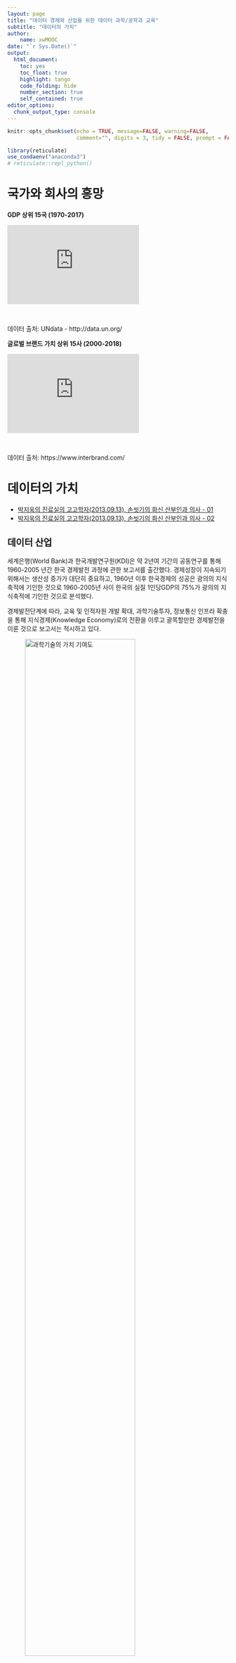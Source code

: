 ```yaml
---
layout: page
title: "데이터 경제와 산업을 위한 데이터 과학/공학과 교육"
subtitle: "데이터의 가치"
author:
    name: xwMOOC
date: "`r Sys.Date()`"
output:
  html_document: 
    toc: yes
    toc_float: true
    highlight: tango
    code_folding: hide
    number_section: true
    self_contained: true
editor_options: 
  chunk_output_type: console
---
```


```r
knitr::opts_chunk$set(echo = TRUE, message=FALSE, warning=FALSE,
                      comment="", digits = 3, tidy = FALSE, prompt = FALSE, fig.align = 'center')

library(reticulate)
use_condaenv("anaconda3")
# reticulate::repl_python()
```

# 국가와 회사의 흥망 {#data-trends}

<div class = "row">
  <div class = "col-md-6">
**GDP 상위 15국 (1970-2017) **

<iframe width="300" height="180" src="https://www.youtube.com/embed/jCNSqEwh7GQ" frameborder="0" allow="accelerometer; autoplay; encrypted-media; gyroscope; picture-in-picture" allowfullscreen></iframe>

<br>

데이터 출처: UNdata - http://data.un.org/
  </div>
  <div class = "col-md-6">
**글로벌 브랜드 가치 상위 15사 (2000-2018)**

<iframe width="300" height="180" src="https://www.youtube.com/embed/BQovQUga0VE" frameborder="0" allow="accelerometer; autoplay; encrypted-media; gyroscope; picture-in-picture" allowfullscreen></iframe>

<br>

데이터 출처: https://www.interbrand.com/
  </div>
</div>

# 데이터의 가치 {#value-of-data}

- [박지욱의 진료실의 고고학자(2013.09.13), 손씻기의 화신 산부인과 의사 - 01](http://www.docdocdoc.co.kr/news/articleView.html?idxno=139484)
- [박지욱의 진료실의 고고학자(2013.09.13), 손씻기의 화신 산부인과 의사 - 02](http://www.docdocdoc.co.kr/news/articleView.html?idxno=139476)

## 데이터 산업 {#data-industry-from-seminar}

세계은행(World Bank)과 한국개발연구원(KDI)은 약 2년여 기간의 공동연구를 통해 1960-2005 년간 한국 경제발전 과정에 관한 보고서를 출간했다. 경제성장이 지속되기 위해서는 생산성 증가가 대단히 중요하고, 1960년 이후 한국경제의 성공은 광의의 지식축적에 기인한 것으로 1960-2005년 사이 한국의 실질 1인당GDP의 75%가 광의의 지식축적에 기인한 것으로 분석했다.

경제발전단계에 따라, 교육 및 인적자원 개발 확대, 과학기술투자, 정보통신 인프라 확충을 통해 지식경제(Knowledge Economy)로의 전환을 이루고 괄목할만한 경제발전을 이룬 것으로 보고서는 적시하고 있다.

![과학기술의 가치 기여도](fig/ai-lab-korea-science.png){#id .class width=77%}

바다에서 실종되기 전에 짐 그레이 박사는 모든 과학에서 데이터는 기하급수적으로 증가하고 있고, 거의 모든 과학은 데이터 주도(Data-driven) 현상이 나타나고 있는 사실을 알렸다. 물리학과 생명과학이 통계와 컴퓨터 과학의 빅데이터를 통한 수렴현상도 심심치 않게 볼 수 있으며, 이를 4가지 과학의 시대로 정의하였다.

- 실증 과학(Empirical Science): 수천년에 걸쳐 자연현상을 실증 과학의 시대.
- 이론 과학(Theoretical Science): 수백년에 걸쳐 모형과 일반화를 통한 이론 과학의 시대.
- 계산 과학(Computational Science): 수십년에 결쳐 복잡한 현상을 모의실험을 컴퓨터를 사용한 계산 과학 시대.
- 데이터 집약 과학(Data-Intensive Science): 현재는 이론, 실험, 통계를 사용한 계산 결과를 통합하는 데이터 집약 과학 시대.

과학은 가정-주도(Hypothesis-Driven)에서 데이터-주도(Data-Driven) 발견으로 급격히 이동 중에 있으며, 전혀 새로운 도전에 직면하고 있다.

### 원자재 데이터 [^unplugged] {#raw-material-data}

[^unplugged]: ["컴퓨터 과학 언플러그드"](https://statkclee.github.io/unplugged/)

컴퓨터(Computer)라는 말은 라틴어 "computare"에 기원하는데 계산하고 더한다는 의미를 지니지만, 오늘날 컴퓨터는 거대한 계산기 이상이다. 컴퓨터는 도서관도 될 수 있으며, 컴퓨터로 글을 작성할 수 있으며, 정보를 찾고, 음악을 연주하고, 영화를 보기도 한다. 그런데 컴퓨터는 이렇게 많은 모든 정보를 어떻게 저장할까? 믿든 믿지 않든, 컴퓨터는 단지 두 가지만을 사용한다. 영('0')과 일('1')이다.

빅데이터 시대를 맞이하여 데이터는 도처에 널려있지만, 오랜 세월을 거치면서 데이터는 나름대로 각자의 서식지를 가지게 되었다. 과거 중요한 정보를 관계형 데이터베이스에서 체계적으로 관리를 했다면 빅데이터를 저장하고, 처리하고, 활용할 수 있는 기술은 비약적으로 발전하여 최근에는 이를 기계학습과 딥러닝 기법을 적용하여 혁신을 통해 가치를 창출하는 단계로 넘어가고 있다.

![정형데이터와 비정형 데이터, 그리고 기계학습](fig/intree-xy-f.png){#id .class width="100%"}

### 데이터 공학과 사업화 {#data-engineering}

다양한 데이터 원자재를 산업화하는 과정은 다양한 실험을 통해서 성공했던 과학기술이 비로소 사업화와 접목되어야만 가능하다. 데이터 원자재를 엑셀과 같은 형태의 직사각형 정형데이터로 가정한다면 이를 사업화하여 얻을 수 있는 실익은 크지 않다. 하지만, 데이터 원자재를 정형 데이터 뿐만 아니라, 이미지, 텍스트, 소리, 로드 등 비정형 데이터를 아우르게 되면 데이터의 양과 질, 그리고 속도에서 비교가 되지 않는 고도의 기술을 필요로 한다.

빅데이터를 저장하게 된다는 것의 의미는 이제 데이터 산업을 꽃피울 수 있는 원자재를 수급할 수 있는 토대를 만든 것에 불과하다. 데이터 사이언스를 통해 유의미한 무언가를 찾아내는 무수한 실험을 반복해야 하고, 이를 통해 나온 극히 일부만이 사업적인 의미를 갖는다고 할 수 있다. 이러한 데이터 사이언스 발견을 토대로 데이터 공학을 적용시켜 실제 데이터 제품을 양산함으로써 비로소 시장에 출시하게 된다. 모든 제품과 서비스가 시장에서 성공하지 못하듯이 데이터 공학을 통해 살아남은 데이터 제품도 혹독한 시장 검증을 거치게 되고 그 일부가 사업화에 성공하여 빛을 발하게 된다.

![데이터를 산업화](fig/ds-industry.png){#id .class width=77%}


# 기본지식 {#basic-concept}

## 통계학 {#basic-concept-statistics}

## 컴퓨터와 소프트웨어 {#basic-concept-software}

### 컴퓨터의 진화 [^business-for-software] {#basic-concept-software-evolution}

[^business-for-software]: ["비즈니스를 위한 오픈 소스 소프트웨어 한국어 번역 - 2장 컴퓨터 소프트웨어 과외"](http://statkclee.github.io/open-source-for-business/ch02-tutorial-on-computer-software.html)

동시대 컴퓨터 처리가 많은 계층에서 일어난다. 이 점에 있어서, 지난 20~30년에 걸쳐 컴퓨팅은 엄청나게 변했다. 옛날에는 프로그래머 한명이 단일 프로세서에서 돌아가는 프로그램을 하나 작성했다. 그 시절에, 모든 비트의 기능이 컴퓨터 프로세서의 희귀 시간과 공간 자원을 차지해서 구현되었다. 오늘날, 프로세서는 더 커지고 더 빨라졌고, 많은 프로그램을 한번에 처리할 수 있다. 그래서 컴퓨팅이 더 모듈화 되었다.

![컴퓨터 진화](fig/evolution-computer.png){#computer-industry-evolution}

### 소프트웨어 {#basic-concept-software-license}

근래에 들어서, 오픈소스 소프트웨어가 무엇인지 설명할 필요는 없다. 한때 이상하게 꼬인 소프트웨어 라이선스로 간주되던 것이 이제는 전체 소프트웨어에 대한 튼튼한 기반이 되었다. 대부분 사람들이 “오픈소스”를 언급할 때, 소프트웨어 라이선스 집합을 지칭한다. 이런 라이선스는 사용권을 주는 누군가가 소프트웨어 사용에 대한 이용약관을 정했다. 이런 의미에서, 오픈소스는 라이선싱 모형(Licensing Model)이다. 하지만 또한, 아마도 좀더 중요하게 오픈소스는 소프트웨어 개발에 대한 모형이기도 하다.

지적재산권의 보호범위와 소프트웨어 라이선스 구분은 NIPA에서 발간한 "공개 SW 라이선스 가이드"를 참조한다.

![지적재산권의 보호범위와 SW 라이선스 구분](fig/license-taxonomy.png){#id .class width="100%"}

## 데이터 과학 [^data-science] [^tidyverse-stat] {#basic-concept-data-science}

[^tidyverse-stat]: ["데이터 사이언스 운영체제 - tidyverse", 한국통계학회 소식지 2019년 10월호](https://statkclee.github.io/ds-authoring/ds-stat-tidyverse.html)

[^data-science]: [Tidyverse Korea, "데이터 과학 (Data Science) - 데이터 과학 교육"](https://statkclee.github.io/data-science/ds-education.html)

다양한 데이터 예를 들면, [텍스트 데이터](https://statkclee.github.io/text/), [직사각형 데이터](https://statkclee.github.io/data-science/), [시각 데이터](https://statkclee.github.io/trilobite/), [네트워크 데이터](https://statkclee.github.io/network/), [공간정보 지도데이터](https://statkclee.github.io/spatial/), [문서 데이터](https://statkclee.github.io/comp_document/) 등 다양한 형태의 데이터를 취합할 수 있고 이용할 수 있는 세상이 되었다.

이와 더불어 [빅데이터 - 스파크](https://statkclee.github.io/bigdata/),
[고성능 컴퓨팅(HPC)](https://statkclee.github.io/hpc/), [클라우드 컴퓨팅 소개](https://statkclee.github.io/cloud-genomics-kr/), [R 병렬 프로그래밍](https://statkclee.github.io/parallel-r/) 등을 활용하여 정형, 비정형 데이터를 저장하고 쉽게 접근하여 가치를 창출할 수 있는 시대가 열렸다.

다양한 데이터를 발굴하고 이를 축적하게 되면 이를 이해할 수 있는 과정이 필요하다. 이를 위해서 반듯이 필요한 것이 시각화다. 이유는 복잡한 것을 단순화하고 빠른 시간내에 의사결정을 내릴 수 있는 최대한 많은 정보를 제공하는 것이 시각화외에는 다른 대안이 없다. 이를 위해 필요한 것이 대쉬보드다. [시각화](https://statkclee.github.io/viz/)에 대한 다양한 구성요소가 준비되어 있다.

마지막으로 가치를 창출하는 부분이 필요한데 이를 위해서 다양한 비즈니스 사례를 발굴하고 적합한 통계모형/기계학습(machine learning) 알고리즘 적용과 다양한 통계 이론과 기법을 적용하는 것이 필수적이다. 이를 위해서 [xwMOOC 기계학습](https://statkclee.github.io/ml/), [데이터 과학 - 모형](https://statkclee.github.io/model/)에 대한 내용을 참고한다. 그외 빠질 수 없는 내용이 [Deep Learning](https://statkclee.github.io/deep-learning/), [자연어 처리(NLP)](https://statkclee.github.io/nlp2/)를 들 수 있다.

![데이터 과학 개요](fig/data-science-in-a-nutshell.png){#id .class width="100%"}


